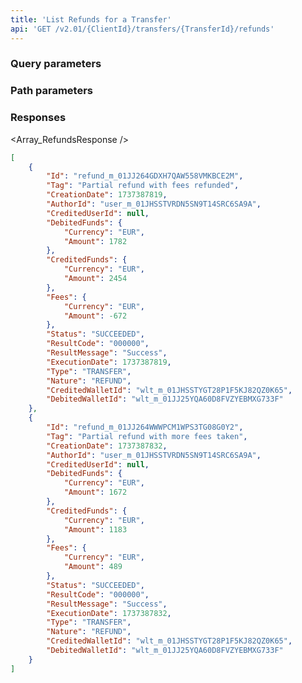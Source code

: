 ```yaml
---
title: 'List Refunds for a Transfer'  
api: 'GET /v2.01/{ClientId}/transfers/{TransferId}/refunds'  
---
```




### Query parameters  

<Status />  

<ResultCode />  

<BeforeDate1 />  

<AfterDate1 />  

### Path parameters  

<TransferId />  

### Responses  

<AccordionGroup><Accordion title="200">  

<Array_RefundsResponse /></Accordion></AccordionGroup>  

<ResponseExample>  

```json 200
[
    {
        "Id": "refund_m_01JJ264GDXH7QAW558VMKBCE2M",
        "Tag": "Partial refund with fees refunded",
        "CreationDate": 1737387819,
        "AuthorId": "user_m_01JHSSTVRDN5SN9T14SRC6SA9A",
        "CreditedUserId": null,
        "DebitedFunds": {
            "Currency": "EUR",
            "Amount": 1782
        },
        "CreditedFunds": {
            "Currency": "EUR",
            "Amount": 2454
        },
        "Fees": {
            "Currency": "EUR",
            "Amount": -672
        },
        "Status": "SUCCEEDED",
        "ResultCode": "000000",
        "ResultMessage": "Success",
        "ExecutionDate": 1737387819,
        "Type": "TRANSFER",
        "Nature": "REFUND",
        "CreditedWalletId": "wlt_m_01JHSSTYGT28P1F5KJ82QZ0K65",
        "DebitedWalletId": "wlt_m_01JJ25YQA60D8FVZYEBMXG733F"
    },
    {
        "Id": "refund_m_01JJ264WWWPCM1WPS3TG08G0Y2",
        "Tag": "Partial refund with more fees taken",
        "CreationDate": 1737387832,
        "AuthorId": "user_m_01JHSSTVRDN5SN9T14SRC6SA9A",
        "CreditedUserId": null,
        "DebitedFunds": {
            "Currency": "EUR",
            "Amount": 1672
        },
        "CreditedFunds": {
            "Currency": "EUR",
            "Amount": 1183
        },
        "Fees": {
            "Currency": "EUR",
            "Amount": 489
        },
        "Status": "SUCCEEDED",
        "ResultCode": "000000",
        "ResultMessage": "Success",
        "ExecutionDate": 1737387832,
        "Type": "TRANSFER",
        "Nature": "REFUND",
        "CreditedWalletId": "wlt_m_01JHSSTYGT28P1F5KJ82QZ0K65",
        "DebitedWalletId": "wlt_m_01JJ25YQA60D8FVZYEBMXG733F"
    }
]
```  

</ResponseExample>  

<RequestExample>  
    <PhpListRefundsTransfer />
    <NodeRefundRefundTransfer />
    <RubyListRefundsTransfer />
    <JavaListTransferRefunds />
    <PythonListTransferRefunds />
    <NetListTransferRefunds />
</RequestExample>